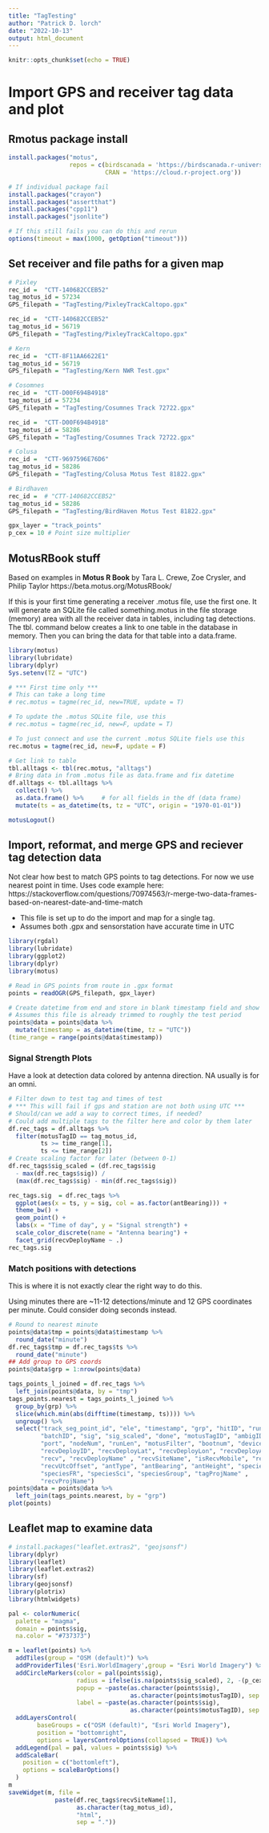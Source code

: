 ```yaml
---
title: "TagTesting"
author: "Patrick D. lorch"
date: "2022-10-13"
output: html_document
---
```


```r
knitr::opts_chunk$set(echo = TRUE)
```

# Import GPS and receiver tag data and plot

## Rmotus package install

```r
install.packages("motus", 
                 repos = c(birdscanada = 'https://birdscanada.r-universe.dev',
                           CRAN = 'https://cloud.r-project.org'))

# If individual package fail
install.packages("crayon")
install.packages("assertthat")
install.packages("cpp11")
install.packages("jsonlite")

# If this still fails you can do this and rerun
options(timeout = max(1000, getOption("timeout")))

```

## Set receiver and file paths for a given map

```r
# Pixley
rec_id =  "CTT-140682CCEB52" 
tag_motus_id = 57234
GPS_filepath = "TagTesting/PixleyTrackCaltopo.gpx"

rec_id =  "CTT-140682CCEB52" 
tag_motus_id = 56719
GPS_filepath = "TagTesting/PixleyTrackCaltopo.gpx"

# Kern
rec_id =  "CTT-8F11AA6622E1" 
tag_motus_id = 56719
GPS_filepath = "TagTesting/Kern NWR Test.gpx"

# Cosomnes
rec_id =  "CTT-D00F694B4918" 
tag_motus_id = 57234
GPS_filepath = "TagTesting/Cosumnes Track 72722.gpx"

rec_id =  "CTT-D00F694B4918" 
tag_motus_id = 58286
GPS_filepath = "TagTesting/Cosumnes Track 72722.gpx"

# Colusa
rec_id =  "CTT-9697596E76D6" 
tag_motus_id = 58286
GPS_filepath = "TagTesting/Colusa Motus Test 81822.gpx"

# Birdhaven
rec_id =  # "CTT-140682CCEB52" 
tag_motus_id = 58286
GPS_filepath = "TagTesting/BirdHaven Motus Test 81822.gpx"

gpx_layer = "track_points"
p_cex = 10 # Point size multiplier

```

## MotusRBook stuff

Based on examples in **Motus R Book**
by Tara L. Crewe, Zoe Crysler, and Philip Taylor
https://beta.motus.org/MotusRBook/

If this is your first time generating a receiver .motus file, use the first one.
It will generate an SQLite file called something.motus in the file storage (memory)
area with all the receiver data in tables, including tag detections. The tbl.
command below creates a link to one table in the database in memory. Then you 
can bring the data for that table into a data.frame.

```r
library(motus)
library(lubridate)
library(dplyr)
Sys.setenv(TZ = "UTC")

# *** First time only ***
# This can take a long time
# rec.motus = tagme(rec_id, new=TRUE, update = T)

# To update the .motus SQLite file, use this
# rec.motus = tagme(rec_id, new=F, update = T)

# To just connect and use the current .motus SQLite fiels use this
rec.motus = tagme(rec_id, new=F, update = F)

# Get link to table
tbl.alltags <- tbl(rec.motus, "alltags")
# Bring data in from .motus file as data.frame and fix datetime
df.alltags <- tbl.alltags %>% 
  collect() %>% 
  as.data.frame() %>%     # for all fields in the df (data frame)
  mutate(ts = as_datetime(ts, tz = "UTC", origin = "1970-01-01"))

motusLogout()
```

## Import, reformat, and merge GPS and reciever tag detection data

Not clear how best to match GPS points to tag detections.  For now we use nearest point in time. 
Uses code example here:
https://stackoverflow.com/questions/70974563/r-merge-two-data-frames-based-on-nearest-date-and-time-match

* This file is set up to do the import and map for a single tag.
* Assumes both .gpx and sensorstation have accurate time in UTC

```r
library(rgdal)
library(lubridate)
library(ggplot2)
library(dplyr)
library(motus)

# Read in GPS points from route in .gpx format
points = readOGR(GPS_filepath, gpx_layer)

# Create datetime from end and store in blank timestamp field and show range
# Assumes this file is already trimmed to roughly the test period
points@data = points@data %>%
  mutate(timestamp = as_datetime(time, tz = "UTC"))
(time_range = range(points@data$timestamp))

```

### Signal Strength Plots

Have a look at detection data colored by antenna direction.  NA usually is for an omni.

```r
# Filter down to test tag and times of test
# *** This will fail if gps and station are not both using UTC ***
# Should/can we add a way to correct times, if needed?
# Could add multiple tags to the filter here and color by them later
df.rec_tags = df.alltags %>%
  filter(motusTagID == tag_motus_id,
         ts >= time_range[1],
         ts <= time_range[2])
# Create scaling factor for later (between 0-1)
df.rec_tags$sig_scaled = (df.rec_tags$sig
  - max(df.rec_tags$sig)) / 
  (max(df.rec_tags$sig) - min(df.rec_tags$sig))

rec_tags.sig  = df.rec_tags %>% 
  ggplot(aes(x = ts, y = sig, col = as.factor(antBearing))) +
  theme_bw() + 
  geom_point() + 
  labs(x = "Time of day", y = "Signal strength") +
  scale_color_discrete(name = "Antenna bearing") +
  facet_grid(recvDeployName ~ .)
rec_tags.sig

```


### Match positions with detections

This is where it is not exactly clear the right way to do this.

Using minutes there are ~11-12 detections/minute and 12 GPS coordinates per minute. 
Could consider doing seconds instead.

```r
# Round to nearest minute
points@data$tmp = points@data$timestamp %>%
  round_date("minute")
df.rec_tags$tmp = df.rec_tags$ts %>%
  round_date("minute")
## Add group to GPS coords
points@data$grp = 1:nrow(points@data)

tags_points_l_joined = df.rec_tags %>%
  left_join(points@data, by = "tmp")
tags_points.nearest = tags_points_l_joined %>%
  group_by(grp) %>% 
  slice(which.min(abs(difftime(timestamp, ts)))) %>% 
  ungroup() %>% 
  select("track_seg_point_id", "ele", "timestamp", "grp", "hitID", "runID",
         "batchID", "sig", "sig_scaled", "done", "motusTagID", "ambigID", 
         "port", "nodeNum", "runLen", "motusFilter", "bootnum", "deviceID", 
         "recvDeployID", "recvDeployLat", "recvDeployLon", "recvDeployAlt", 
         "recv", "recvDeployName" , "recvSiteName", "isRecvMobile", "recvProjID",
         "recvUtcOffset", "antType", "antBearing", "antHeight", "speciesEN",
         "speciesFR", "speciesSci", "speciesGroup", "tagProjName" , 
         "recvProjName")
points@data = points@data %>%
  left_join(tags_points.nearest, by = "grp")
plot(points)

```


## Leaflet map to examine data


```r
# install.packages("leaflet.extras2", "geojsonsf")
library(dplyr)
library(leaflet)
library(leaflet.extras2)
library(sf)
library(geojsonsf)
library(plotrix)
library(htmlwidgets)

pal <- colorNumeric(
  palette = "magma",
  domain = points$sig,
  na.color = "#737373")

m = leaflet(points) %>%
  addTiles(group = "OSM (default)") %>%
  addProviderTiles('Esri.WorldImagery',group = "Esri World Imagery") %>%
  addCircleMarkers(color = pal(points$sig),
                   radius = ifelse(is.na(points$sig_scaled), 2, -(p_cex * points$sig_scaled)),
                   popup = ~paste(as.character(points$sig),
                                  as.character(points$motusTagID), sep = "; "), 
                   label = ~paste(as.character(points$sig),
                                  as.character(points$motusTagID), sep = "; ")) %>%
  addLayersControl(
        baseGroups = c("OSM (default)", "Esri World Imagery"),
        position = "bottomright",
        options = layersControlOptions(collapsed = TRUE)) %>%
  addLegend(pal = pal, values = points$sig) %>%
  addScaleBar(
    position = c("bottomleft"),
    options = scaleBarOptions()
  )
m
saveWidget(m, file = 
             paste(df.rec_tags$recvSiteName[1], 
                   as.character(tag_motus_id), 
                   "html", 
                   sep = "."))
```

